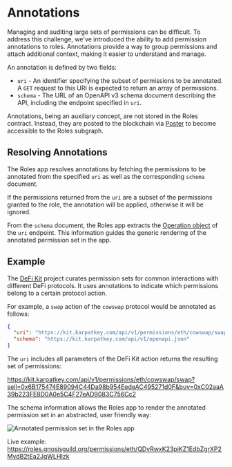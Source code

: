 # Annotations

Managing and auditing large sets of permissions can be difficult.
To address this challenge, we've introduced the ability to add permission annotations to roles.
Annotations provide a way to group permissions and attach additional context, making it easier to understand and manage.

An annotation is defined by two fields:

- `uri` - An identifier specifying the subset of permissions to be annotated. A `GET` request to this URI is expected to return an array of permissions.
- `schema` - The URL of an OpenAPI v3 schema document describing the API, including the endpoint specified in `uri`.

Annotations, being an auxiliary concept, are not stored in the Roles contract. Instead, they are posted to the blockchain via [Poster](https://eips.ethereum.org/EIPS/eip-3722) to become accessible to the Roles subgraph.

## Resolving Annotations

The Roles app resolves annotations by fetching the permissions to be annotated from the specified `uri` as well as the corresponding `schema` document.

If the permissions returned from the `uri` are a subset of the permissions granted to the role, the annotation will be applied, otherwise it will be ignored.

From the `schema` document, the Roles app extracts the [Operation object](https://swagger.io/specification/#operation-object) of the `uri` endpoint.
This information guides the generic rendering of the annotated permission set in the app.

## Example

The [DeFi Kit](https://kit.karpatkey.com) project curates permission sets for common interactions with different DeFi protocols.
It uses annotations to indicate which permissions belong to a certain protocol action.

For example, a `swap` action of the `cowswap` protocol would be annotated as follows:

```json
{
  "uri": "https://kit.karpatkey.com/api/v1/permissions/eth/cowswap/swap?sell=0x6B175474E89094C44Da98b954EedeAC495271d0F&buy=0xC02aaA39b223FE8D0A0e5C4F27eAD9083C756Cc2",
  "schema": "https://kit.karpatkey.com/api/v1/openapi.json"
}
```

The `uri` includes all parameters of the DeFi Kit action returns the resulting set of permissions:

https://kit.karpatkey.com/api/v1/permissions/eth/cowswap/swap?sell=0x6B175474E89094C44Da98b954EedeAC495271d0F&buy=0xC02aaA39b223FE8D0A0e5C4F27eAD9083C756Cc2

The schema information allows the Roles app to render the annotated permission set in an abstracted, user friendly way:

![Annotated permission set in the Roles app](./images/roles-app-annotated-view.png)

Live example: https://roles.gnosisguild.org/permissions/eth/QDvRwxK23piKZ1EdbZgrXP2MydB2tEa2JqWLHIzk
